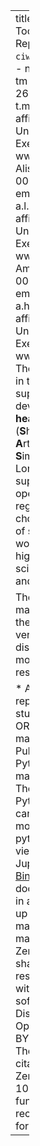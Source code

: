 ---
title: "Towards Sharing Tools, Artefacts, and Reproducible Simulation: a `ciw` model examplar"
author:
  - name: Thomas Monks
    id: tm
    orcid: 0000-0003-2631-4481
    email: t.m.w.monks@exeter.ac.uk
    affiliation: 
      - name: University of Exeter
        city: Exeter 
        state: Devon
        url: www.exeter.ac.uk
  - name: Alison Harper
    id: ah
    orcid: 0000-0001-5274-5037
    email: a.l.harper@exeter.ac.uk
    affiliation: 
      - name: University of Exeter
        city: Exeter 
        state: Devon
        url: www.exeter.ac.uk
  - name: Amy Heather
    id: amy
    orcid: 0000-0002-6596-3479
    email: a.heather2@exeter.ac.uk
    affiliation: 
      - name: University of Exeter
        city: Exeter 
        state: Devon
        url: www.exeter.ac.uk
abstract: | 
  The materials and methods in this documentation support work towards developing the **S.T.A.R.S healthcare framework** (**S**haring **T**ools and **A**rtefacts for **R**eproducible **S**imulations in healthcare).  Long term S.T.A.R.S aims to support researchers share open simulation models regardless of language choice, improve the quality of sharing, and reduce the workload required to meet high standards of open science for the modelling and simulation community.

  The code and written materials here demonstrate the application of S.T.A.R.S' version 1 to sharing a `ciw` discrete-event simuilation model and associated research artefacts:  
  
  * All artefacts in this repository are linked to study researchers via ORCIDs;
  * Model code is made available under a GNU Public License version 3;
  * Python dependencies are managed through `conda`;
  * The code builds a Shiny for Python web application that can be used to run the model (web app);
  * The python code itself can be viewed and executed in Jupyter notebooks via [Binder](https://mybinder.org); 
  * The model is documented and explained in a quarto website served up by GitHub pages;
  * The materials are deposited and made citatable using Zenodo;
  * The models are sharable with other researchers and the NHS without the need to install software.
keywords:
  - Discrete-event simulation
  - Open Science
license: "CC BY"
copyright: 
  holder: Thomas Monks
  year: 2023
citation: 
  container-title: Zenodo
  doi: 10.5281/zenodo.10051494
funding: "The authors received no specific funding for this work."
---